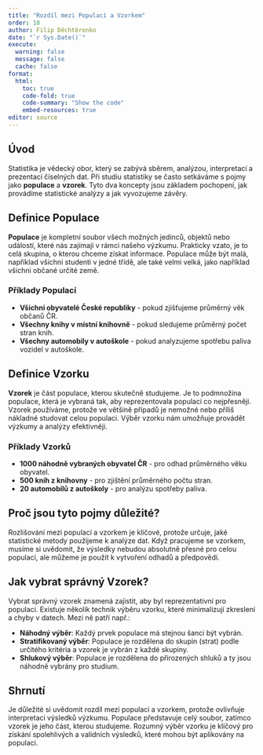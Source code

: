 ```yaml
---
title: "Rozdíl mezi Populací a Vzorkem"
order: 10
author: Filip Děchtěrenko
date: "`r Sys.Date()`"
execute:
  warning: false
  message: false
  cache: false
format:
  html:
    toc: true
    code-fold: true
    code-summary: "Show the code"
    embed-resources: true
editor: source
---
```


## Úvod

Statistika je vědecký obor, který se zabývá sběrem, analýzou, interpretací a prezentací číselných dat. Při studiu statistiky se často setkáváme s pojmy jako **populace** a **vzorek**. Tyto dva koncepty jsou základem pochopení, jak provádíme statistické analýzy a jak vyvozujeme závěry.

## Definice Populace

**Populace** je kompletní soubor všech možných jedinců, objektů nebo událostí, které nás zajímají v rámci našeho výzkumu. Prakticky vzato, je to celá skupina, o kterou chceme získat informace. Populace může být malá, například všichni studenti v jedné třídě, ale také velmi velká, jako například všichni občané určité země.

### Příklady Populací

- **Všichni obyvatelé České republiky** - pokud zjišťujeme průměrný věk občanů ČR.
- **Všechny knihy v místní knihovně** - pokud sledujeme průměrný počet stran knih.
- **Všechny automobily v autoškole** - pokud analyzujeme spotřebu paliva vozidel v autoškole.

## Definice Vzorku

**Vzorek** je část populace, kterou skutečně studujeme. Je to podmnožina populace, která je vybraná tak, aby reprezentovala populaci co nejpřesněji. Vzorek používáme, protože ve většině případů je nemožné nebo příliš nákladné studovat celou populaci. Výběr vzorku nám umožňuje provádět výzkumy a analýzy efektivněji.

### Příklady Vzorků

- **1000 náhodně vybraných obyvatel ČR** - pro odhad průměrného věku obyvatel.
- **500 knih z knihovny** - pro zjištění průměrného počtu stran.
- **20 automobilů z autoškoly** - pro analýzu spotřeby paliva.

## Proč jsou tyto pojmy důležité?

Rozlišování mezi populací a vzorkem je klíčové, protože určuje, jaké statistické metody použijeme k analýze dat. Když pracujeme se vzorkem, musíme si uvědomit, že výsledky nebudou absolutně přesné pro celou populaci, ale můžeme je použít k vytvoření odhadů a předpovědí.


::: {.callout-tip}
## Jak vybrat správný Vzorek?
Vybrat správný vzorek znamená zajistit, aby byl reprezentativní pro populaci. Existuje několik technik výběru vzorku, které minimalizují zkreslení a chyby v datech. Mezi ně patří např.:

- **Náhodný výběr**: Každý prvek populace má stejnou šanci být vybrán.
- **Stratifikovaný výběr**: Populace je rozdělena do skupin (strat) podle určitého kritéria a vzorek je vybrán z každé skupiny.
- **Shlukový výběr**: Populace je rozdělena do přirozených shluků a ty jsou náhodně vybrány pro studium.
:::

## Shrnutí

Je důležité si uvědomit rozdíl mezi populací a vzorkem, protože ovlivňuje interpretaci výsledků výzkumu. Populace představuje celý soubor, zatímco vzorek je jeho část, kterou studujeme. Rozumný výběr vzorku je klíčový pro získání spolehlivých a validních výsledků, které mohou být aplikovány na populaci.



